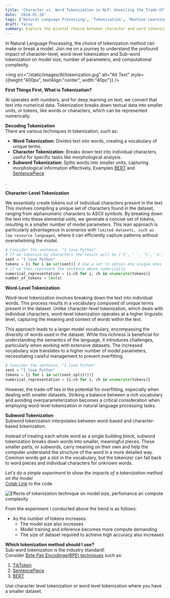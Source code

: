 ```yaml
---
title: 'Character vs. Word Tokenization in NLP: Unveiling the Trade-Offs in Model Size, Parameters, and Compute'
date: '2024-01-20'
tags: ['Natural Language Processing', 'Tokenization', 'Machine Learning', 'Model Optimization']
draft: false
summary: Explore the pivotal choice between character and word tokenization in NLP. Uncover the trade-offs in model size, parameters, and compute efficiency. Decipher the key considerations for optimal natural language processing. Dive into our insightful analysis now.
---
```


In Natural Language Processing, the choice of tokenization method can make or break a model. Join me on a journey to understand the profound impact of character-level, word-level tokenization and Sub-word tokenization on model size, number of parameters, and computational complexity.



<img src="/static/images/AI/tokenization.jpg" alt="Alt Text" style={{height:"400px", textAlign:"center", width:"40pc"}} />

**First Things First, What is Tokenization?**

AI operates with numbers, and for deep learning on text, we convert that text into numerical data. Tokenization breaks down textual data into smaller units, or tokens, like words or characters, which can be represented numerically.

**Decoding Tokenization**  
There are various techniques in tokenization, such as:

- **Word Tokenization:** Divides text into words, creating a vocabulary of unique terms.
- **Character Tokenization:** Breaks down text into individual characters, useful for specific tasks like morphological analysis.
- **Subword Tokenization:** Splits words into smaller units, capturing morphological information effectively. Examples [BERT](https://huggingface.co/docs/transformers/model_doc/bert) and [SentencePiece](https://github.com/google/sentencepiece)

.

**Character-Level Tokenization**

We essentially create tokens out of individual characters present in the text. This involves compiling a unique set of characters found in the dataset, ranging from alphanumeric characters to ASCII symbols. By breaking down the text into these elemental units, we generate a concise set of tokens, resulting in a smaller number of model parameters. This lean approach is particularly advantageous in scenarios with `limited datasets, such as low-resource languages`, where it can efficiently capture patterns without overwhelming the model.

```python
# Consider the sentence, "I love Python"
# If we tokenize by characters the result will be ['I', ' ', 'l', 'o', 'v', 'e', ' ', 'P', 'y', 't', 'h', 'n']
sent = "I love Python"
tokens = [i for i in set(sent)] # Use a set to obtain ony unique ones
# if we then represent the sentence above numerically
numerical_representation = {i:ch for i, ch in enumerate(tokens)}
number_of_tokens = len(s)
```

**Word-Level Tokenization:**

Word-level tokenization involves breaking down the text into individual words. This process results in a vocabulary composed of unique terms present in the dataset. Unlike character-level tokenization, which deals with individual characters, word-level tokenization operates at a higher linguistic level, capturing the meaning and context of words within the text.

This approach leads to a larger model vocabulary, encompassing the diversity of words used in the dataset. While this richness is beneficial for understanding the semantics of the language, it introduces challenges, particularly when working with extensive datasets. The increased vocabulary size translates to a higher number of model parameters, necessitating careful management to prevent overfitting.

```py
# Consider the sentence, "I love Python"
sent = "I love Python"
tokens = [i for i in set(sent.split())]
numerical_representation = {i:ch for i, ch in enumerate(tokens)}
```

However, the trade-off lies in the potential for overfitting, especially when dealing with smaller datasets. Striking a balance between a rich vocabulary and avoiding overparameterization becomes a critical consideration when employing word-level tokenization in natural language processing tasks.

**Subword Tokenization**  
Subword tokenization interpolates between word-based and character-based tokenization.

Instead of treating each whole word as a single building block, subword tokenization breaks down words into smaller, meaningful pieces.
These smaller parts, or subwords, carry meaning on their own and help the computer understand the structure of the word in a more detailed way.
Common words get a slot in the vocabulary, but the tokenizer can fall back to word pieces and individual characters for unknown words.

_Let's do a simple experiment to show the impacts of a tokenization method on the model_  
[Colab Link](https://colab.research.google.com/drive/1PwAr2Gt0x_8UUXd5ED_nBTJlpdRXeU3V?usp=sharing) to the code

![Effects of tokenization technique on model size, perfomance an compute complexity](/static/images/AI/tokenization.png)  

From the experiment I conducted above the trend is as follows:
- As the number of tokens increases: 
    - The model size also increases
    - Model training and inference becomes more compute demanding
    - The size of dataset required to achieve high accuracy also increases  

**Which tokenization method should I use?**  
Sub-word tokenization is the industry standard!   
Consider [Byte Pair Encodinge(BPE) techniques](https://huggingface.co/learn/nlp-course/chapter6/5?fw=pt) such as:
1. [TikToken](https://github.com/openai/tiktoken)
2. [SentencePiece](https://github.com/google/sentencepiece)  
3. [BERT](https://huggingface.co/docs/transformers/model_doc/bert)  

Use character level tokenization or word level tokenization where you have a smaller dataset.



